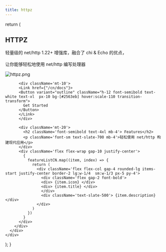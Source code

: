 ```yaml
---
title: httpz
---
```



  return (
    <div className="relative isolate min-h-screen w-full">
      <div className="mx-auto py-5">
        <div className="text-center flex flex-col gap-4">
          <h2 className="text-8xl font-bold tracking-tight text-[#4cf9f7] sm:text-6xl ">
           HTTPZ 
          </h2>
          <p className="font-serif text-xl">轻量级的 net/http 1.22+ 增强库，融合了 <span className='font-semibold'>chi & Echo </span> 的优点，
           <br></br> 让你能够轻松地使用 net/http 编写处理器</p>
          <img src='./logo/httpz.png' alt='httpz.png' className='rounded-lg mx-auto sm:w-5/6 lg:w-1/2 w-1/2' />

          <div className='mt-10'>
          <Link href={"/cn/docs"}>
          <Button variant="outline" className="h-12 font-semibold text-white text-xl  px-10 bg-[#2563eb] hover:scale-110 transition-transform"> 
            Get Started
          </Button>
          </Link>
          </div>

          <div className='mt-20'>
            <h2 className='font-semibold text-4xl mb-4'> Features</h2>
            <p className='font-sm text-slate-700 mb-4'>轻松使用 net/http 构建现代应用</p>
          </div>
          <div className='flex flex-wrap gap-10 justify-center'>
            {
              featureListCN.map((item, index) => {
                return (
                  <div className='flex flex-col gap-4 rounded-lg items-start justify-center border-2 lg:w-1/4  sm:w-1/3 px-5 py-4'>
                    <div className='flex gap-2 font-bold'>
                    <div> {item.icon} </div>
                    <div> {item.title} </div>
                    </div>
                    <div className='text-slate-500'> {item.description}</div>
                  </div>
                )
              })
            }
          </div>
        </div>
      </div>
    </div>
  );
}

<IndexPage />
